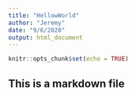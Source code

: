 ```yaml
---
title: "HellowWorld"
author: "Jeremy"
date: "9/6/2020"
output: html_document
---
```


```r
knitr::opts_chunk$set(echo = TRUE)
```

## This is a markdown file